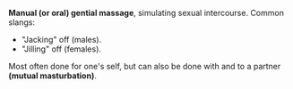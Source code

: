 '''Manual (or oral) gential massage''', simulating sexual intercourse. Common slangs: 
*"Jacking" off (males). 
*"Jilling" off (females). 

Most often done for one's self, but can also be done with and to a partner '''(mutual masturbation)'''.